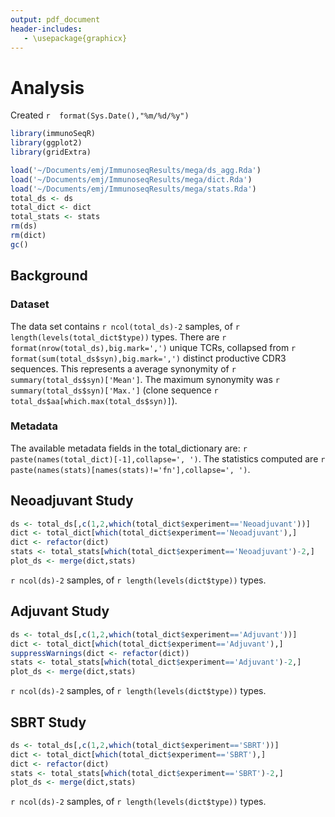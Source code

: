 ```yaml
---
output: pdf_document
header-includes:
   - \usepackage{graphicx}
---
```

# \texttt{immunoSeqR} Analysis
Created `r  format(Sys.Date(),"%m/%d/%y")`

```r
library(immunoSeqR)
library(ggplot2)
library(gridExtra)

load('~/Documents/emj/ImmunoseqResults/mega/ds_agg.Rda')
load('~/Documents/emj/ImmunoseqResults/mega/dict.Rda')
load('~/Documents/emj/ImmunoseqResults/mega/stats.Rda')
total_ds <- ds
total_dict <- dict
total_stats <- stats
rm(ds)
rm(dict)
gc()
```
## Background
### Dataset


The data set contains `r ncol(total_ds)-2` samples, of `r length(levels(total_dict$type))` types. There are `r format(nrow(total_ds),big.mark=',')` unique TCRs, collapsed from `r format(sum(total_ds$syn),big.mark=',')` distinct productive CDR3 sequences. This represents a average synonymity of `r summary(total_ds$syn)['Mean']`. The maximum synonymity was `r summary(total_ds$syn)['Max.']` (clone sequence `r total_ds$aa[which.max(total_ds$syn)]`).\par

### Metadata  
The available metadata fields in the total_dictionary are: `r paste(names(total_dict)[-1],collapse=', ')`. The statistics computed are `r paste(names(stats)[names(stats)!='fn'],collapse=', ')`.

\clearpage

## Neoadjuvant Study
\includegraphics[width=\textwidth]{/home/ahopkins/Documents/emj/figures/J0810_timeline.pdf}

```r
ds <- total_ds[,c(1,2,which(total_dict$experiment=='Neoadjuvant'))]
dict <- total_dict[which(total_dict$experiment=='Neoadjuvant'),]
dict <- refactor(dict)
stats <- total_stats[which(total_dict$experiment=='Neoadjuvant')-2,]
plot_ds <- merge(dict,stats)
```
`r ncol(ds)-2` samples, of `r length(levels(dict$type))` types.

## Adjuvant Study
\includegraphics[width=\textwidth]{/home/ahopkins/Documents/emj/figures/J9988_timeline.pdf}

```r
ds <- total_ds[,c(1,2,which(total_dict$experiment=='Adjuvant'))]
dict <- total_dict[which(total_dict$experiment=='Adjuvant'),]
suppressWarnings(dict <- refactor(dict))
stats <- total_stats[which(total_dict$experiment=='Adjuvant')-2,]
plot_ds <- merge(dict,stats)
```
`r ncol(ds)-2` samples, of `r length(levels(dict$type))` types.

## SBRT Study

```r
ds <- total_ds[,c(1,2,which(total_dict$experiment=='SBRT'))]
dict <- total_dict[which(total_dict$experiment=='SBRT'),]
dict <- refactor(dict)
stats <- total_stats[which(total_dict$experiment=='SBRT')-2,]
plot_ds <- merge(dict,stats)
```
`r ncol(ds)-2` samples, of `r length(levels(dict$type))` types.


